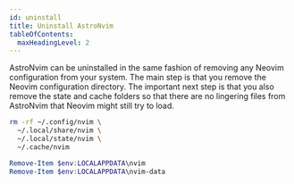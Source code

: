```yaml
---
id: uninstall
title: Uninstall AstroNvim
tableOfContents:
  maxHeadingLevel: 2
---
```



AstroNvim can be uninstalled in the same fashion of removing any Neovim
configuration from your system. The main step is that you remove the Neovim
configuration directory. The important next step is that you also remove the
state and cache folders so that there are no lingering files from AstroNvim
that Neovim might still try to load.

<Tabs>

<TabItem value="nix" label="Linux/Mac OS (Unix)" default>

```sh
rm -rf ~/.config/nvim \
  ~/.local/share/nvim \
  ~/.local/state/nvim \
  ~/.cache/nvim
```

</TabItem>

<TabItem value="windoze" label="Windows (PowerShell)" default>

```powershell
Remove-Item $env:LOCALAPPDATA\nvim
Remove-Item $env:LOCALAPPDATA\nvim-data
```

</TabItem>

</Tabs>
